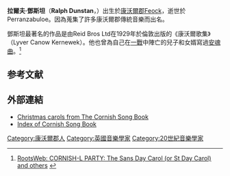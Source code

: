 '''拉爾夫·鄧斯坦'''（'''Ralph Dunstan'''，{{bd|1857年|11月17日|1933年|4月2日|catidx=Dunstan, Ralph}}）出生於[[康沃爾郡|康沃爾郡]]Feock，逝世於Perranzabuloe。因為蒐集了許多康沃爾郡傳統音樂而出名。

鄧斯坦最著名的作品是由Reid Bros Ltd在1929年於倫敦出版的《康沃爾歌集》（Lyver Canow Kernewek）。他也曾為自己在[[一戰|一戰]]中陣亡的兒子和女婿寫過[[安魂曲|安魂曲]]。<ref>[http://archiver.rootsweb.com/th/read/CORNISH/1999-12/0944402459 RootsWeb: CORNISH-L PARTY: The Sans Day Carol (or St Day Carol) and others<!-- Bot generated title -->] {{Wayback|url=http://archiver.rootsweb.com/th/read/CORNISH/1999-12/0944402459 |date=20070129111702 }}</ref>

== 参考文献 ==
{{reflist}}

== 外部連結 ==
* [http://www.hymnsandcarolsofchristmas.com/Hymns_and_Carols/Images/Dunstan/contents.htm Christmas carols from The Cornish Song Book] {{Wayback|url=http://www.hymnsandcarolsofchristmas.com/Hymns_and_Carols/Images/Dunstan/contents.htm |date=20200705192550 }}
* [http://www.belerionbooks.com/bb015_1.jpg Index of Cornish Song Book] {{Wayback|url=http://www.belerionbooks.com/bb015_1.jpg |date=20160303170212 }}

{{Authority control}}

{{UK-academic-bio-stub}}

{{DEFAULTSORT:Dunstan, Ralph}}
[[Category:康沃爾郡人|Category:康沃爾郡人]]
[[Category:英國音樂學家|Category:英國音樂學家]]
[[Category:20世紀音樂學家|Category:20世紀音樂學家]]
